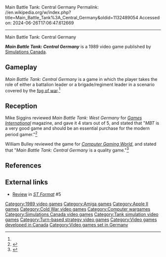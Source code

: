 Main Battle Tank: Central Germany
Permalink: //en.wikipedia.org/w/index.php?title=Main_Battle_Tank%3A_Central_Germany&oldid=1132489054
Accessed on: 2024-06-26T17:06:47.612669



------
Main Battle Tank: Central Germany
{{Short description|1989 video game}}
{{refimprove|date=December 2021}}
{{Infobox video game
| collapsible = 
| state = 
| italic title = 
| title = Main Battle Tank: Central Germany
| image = Main Battle Tank Central Germany cover.jpeg
| alt = 
| caption = 
| developer = [[Simulations Canada]]
| publisher = [[Simulations Canada]]
| series = 
| engine = 
| platforms = [[Amiga]], [[Apple II series|Apple II]]
| released = 1989
| genre = 
| modes = 
}}

'''''Main Battle Tank: Central Germany''''' is a 1989 video game published by [[Simulations Canada]].

==Gameplay==
''Main Battle Tank: Central Germany'' is a game in which the player takes the role of either a battalion leader or a brigade/regiment leader in a scenario covered by the [[fog of war]].<ref name="CGW68"/>

==Reception==
Mike Siggins reviewed ''Main Battle Tank: West Germany'' for ''[[Games International]]'' magazine, and gave it 4 stars out of 5, and stated that "''MBT'' is a very good game and should be an essential purchase for the modern period gamer."<ref name="gi10">{{cite journal | last = Siggins |first = Mike | title =Computer Games | journal = [[Games International]] | issue = 10 | pages =48 |date=November 1989}}</ref>

William Bulley reviewed the game for ''[[Computer Gaming World]]'', and stated that "''Main Battle Tank: Central Germany'' is a quality game."<ref name="CGW68">{{cite magazine |last=Bulley |first=William |title=Main Battle-Tank: Central-Germany |magazine=Computer Gaming World |date=February 1990 |volume=1 |issue=68 |pages=17, 19}}</ref>

==References==
{{reflist}}

==External links==
*[http://www.atarimania.com/mags/hi_res/atari-st-format-issue-005_112.jpg Review] in ''[[ST Format]]'' #5

[[Category:1989 video games]]
[[Category:Amiga games]]
[[Category:Apple II games]]
[[Category:Cold War video games]]
[[Category:Computer wargames]]
[[Category:Simulations Canada video games]]
[[Category:Tank simulation video games]]
[[Category:Turn-based strategy video games]]
[[Category:Video games developed in Canada]]
[[Category:Video games set in Germany]]